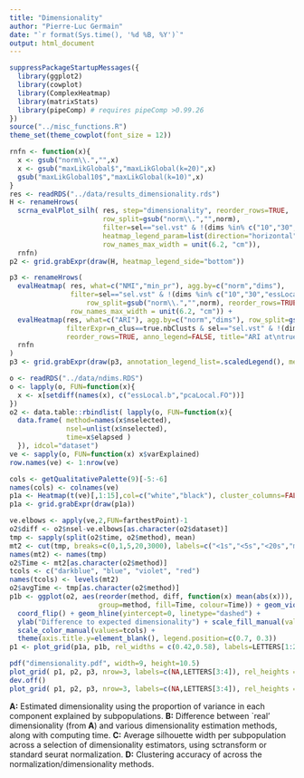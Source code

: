 ```yaml
---
title: "Dimensionality"
author: "Pierre-Luc Germain"
date: "`r format(Sys.time(), '%d %B, %Y')`"
output: html_document
---
```


```r
suppressPackageStartupMessages({
  library(ggplot2)
  library(cowplot)
  library(ComplexHeatmap)
  library(matrixStats)
  library(pipeComp) # requires pipeComp >0.99.26
})
source("../misc_functions.R")
theme_set(theme_cowplot(font_size = 12))
```

```r
rnfn <- function(x){
  x <- gsub("norm\\.","",x)
  x <- gsub("maxLikGlobal$","maxLikGlobal(k=20)",x)
  gsub("maxLikGlobal10$","maxLikGlobal(k=10)",x)
}
res <- readRDS("../data/results_dimensionality.rds")
H <- renameHrows(
  scrna_evalPlot_silh( res, step="dimensionality", reorder_rows=TRUE, 
                       row_split=gsub("norm\\.","",norm), 
                       filter=sel=="sel.vst" & !(dims %in% c("10","30","essLocal.b")),
                       heatmap_legend_param=list(direction="horizontal"),
                       row_names_max_width = unit(6.2, "cm")),
  rnfn)
p2 <- grid.grabExpr(draw(H, heatmap_legend_side="bottom"))

p3 <- renameHrows(
  evalHeatmap( res, what=c("NMI","min_pr"), agg.by=c("norm","dims"), 
               filter=sel=="sel.vst" & !(dims %in% c("10","30","essLocal.b")),
                   row_split=gsub("norm\\.","",norm), reorder_rows=TRUE, anno_legend=FALSE,
               row_names_max_width = unit(6.2, "cm")) + 
  evalHeatmap(res, what=c("ARI"), agg.by=c("norm","dims"), row_split=gsub("norm\\.","",norm), 
              filterExpr=n_clus==true.nbClusts & sel=="sel.vst" & !(dims %in%                                                                      c("10","30","essLocal.b")), row_names_max_width = unit(6.2, "cm"),
              reorder_rows=TRUE, anno_legend=FALSE, title="ARI at\ntrue k"),
  rnfn
)
p3 <- grid.grabExpr(draw(p3, annotation_legend_list=.scaledLegend(), merge_legend=TRUE, heatmap_legend_side="bottom"))
```


```r
o <- readRDS("../data/ndims.RDS")
o <- lapply(o, FUN=function(x){
  x <- x[setdiff(names(x), c("essLocal.b","pcaLocal.FO"))]
})
o2 <- data.table::rbindlist( lapply(o, FUN=function(x){
  data.frame( method=names(x$nselected), 
              nsel=unlist(x$nselected), 
              time=x$elapsed )
  }), idcol="dataset")
ve <- sapply(o, FUN=function(x) x$varExplained)
row.names(ve) <- 1:nrow(ve)

cols <- getQualitativePalette(9)[-5:-6]
names(cols) <- colnames(ve)
p1a <- Heatmap(t(ve)[,1:15],col=c("white","black"), cluster_columns=FALSE, cluster_rows=FALSE,name="Prop.\nvar", column_title = "Variance in each PC\nexplained by subpopulations", row_title = "Dataset", right_annotation = rowAnnotation(dataset=colnames(ve), col=list(dataset=cols), show_legend=FALSE), show_row_names = FALSE)
p1a <- grid.grabExpr(draw(p1a))

ve.elbows <- apply(ve,2,FUN=farthestPoint)-1
o2$diff <- o2$nsel-ve.elbows[as.character(o2$dataset)]
tmp <- sapply(split(o2$time, o2$method), mean)
mt2 <- cut(tmp, breaks=c(0,1,5,20,3000), labels=c("<1s","<5s","<20s","minutes \nto hours"))
names(mt2) <- names(tmp)
o2$Time <- mt2[as.character(o2$method)]
tcols <- c("darkblue", "blue", "violet", "red")
names(tcols) <- levels(mt2)
o2$avgTime <- tmp[as.character(o2$method)]
p1b <- ggplot(o2, aes(reorder(method, diff, function(x) mean(abs(x))), diff, 
                      group=method, fill=Time, colour=Time)) + geom_violin() + 
  coord_flip() + geom_hline(yintercept=0, linetype="dashed") + 
  ylab("Difference to expected dimensionality") + scale_fill_manual(values=tcols) +
  scale_color_manual(values=tcols) + 
  theme(axis.title.y=element_blank(), legend.position=c(0.7, 0.3))
p1 <- plot_grid(p1a, p1b, rel_widths = c(0.42,0.58), labels=LETTERS[1:2])
```

```r
pdf("dimensionality.pdf", width=9, height=10.5)
plot_grid( p1, p2, p3, nrow=3, labels=c(NA,LETTERS[3:4]), rel_heights = c(3,4,4))
dev.off()
plot_grid( p1, p2, p3, nrow=3, labels=c(NA,LETTERS[3:4]), rel_heights = c(3,4,4))
```

**A:** Estimated dimensionality using the proportion of variance in each component explained by subpopulations. **B:** Difference between `real' dimensionality (from **A**) and various dimensionality estimation methods, along with computing time. **C:** Average silhouette width per subpopulation across a selection of dimensionality estimators, using sctransform or standard seurat normalization. **D:** Clustering accuracy of across the normalization/dimensionality methods.